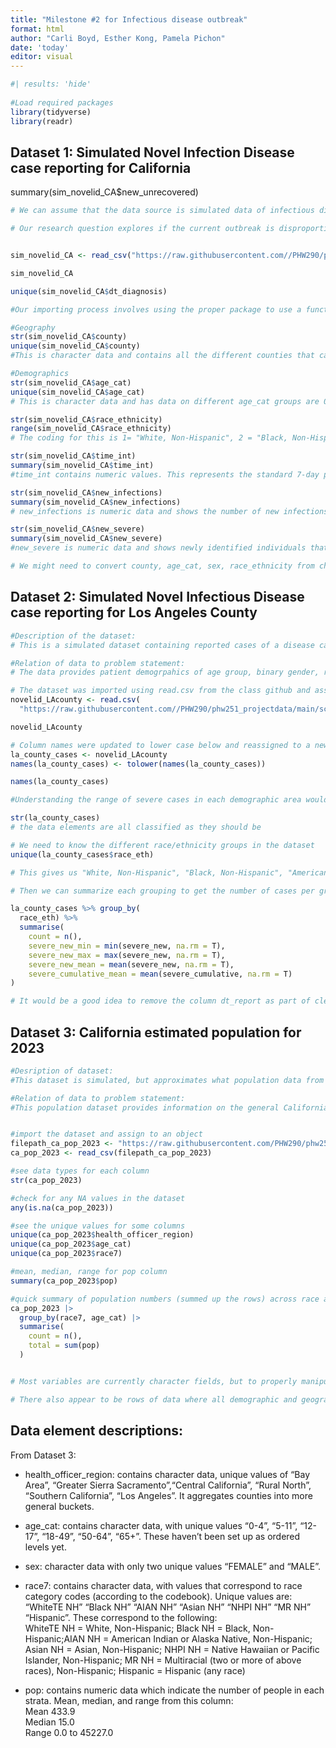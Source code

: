 ```yaml
---
title: "Milestone #2 for Infectious disease outbreak"
format: html
author: "Carli Boyd, Esther Kong, Pamela Pichon"
date: 'today'
editor: visual
---
```


```r
#| results: 'hide'
 
#Load required packages
library(tidyverse)
library(readr)

```

## Dataset 1: Simulated Novel Infection Disease case reporting for California

summary(sim_novelid_CA\$new_unrecovered)

```r

# We can assume that the data source is simulated data of infectious disease cases for each county in California reported from public health agencies and organizations such as county health departments during 2023. 

# Our research question explores if the current outbreak is disproportionately affecting certain demographic or geographic populations to inform departments and agencies how to allocate prevention and treatment resources. 


sim_novelid_CA <- read_csv("https://raw.githubusercontent.com//PHW290/phw251_projectdata/main/scenario_1/sim_novelid_CA.csv")

sim_novelid_CA

unique(sim_novelid_CA$dt_diagnosis)

#Our importing process involves using the proper package to use a function that imports CSV files and locating the file path (or link) of the file on GITHUB.

#Geography
str(sim_novelid_CA$county)
unique(sim_novelid_CA$county)
#This is character data and contains all the different counties that cases of individuals are from. 

#Demographics
str(sim_novelid_CA$age_cat)
unique(sim_novelid_CA$age_cat)
# This is character data and has data on different age_cat groups are 0-17, 18-49, 50-64, and 65+. 

str(sim_novelid_CA$race_ethnicity)
range(sim_novelid_CA$race_ethnicity)
# The coding for this is 1= "White, Non-Hispanic", 2 = "Black, Non-Hispanic", 3 = "American Indian or Alaska Native, Non-Hispanic", 4 = "Asian, Non-Hispanic", 5 = "Native Hawaiian or Pacific Islander, Non-Hispanic", 6 = "Multiracial (two or more of above races), Non-Hispanic", 7 = "Hispanic (any race)", 9 = "Unknown). Since the range max of this data set is 7, there are no participants who identify as 7 = "Unknowns."

str(sim_novelid_CA$time_int)
summary(sim_novelid_CA$time_int)
#time_int contains numeric values. This represents the standard 7-day period (Sunday to Saturday) used by the Centers for Disease Control and Prevention (CDC) to report public health data. The format is  YYYY+<2-digit MMWR week and ranges from  202322 to 202352. 

str(sim_novelid_CA$new_infections)
summary(sim_novelid_CA$new_infections)
# new_infections is numeric data and shows the number of new infections or cases in a specific county and belonging to other demographics category. The maximum number of new infection is 7142.

str(sim_novelid_CA$new_severe)
summary(sim_novelid_CA$new_severe)
#new_severe is numeric data and shows newly identified individuals that need to be hospitalized due to severe cases. The maximum number of individuals is 198. 

# We might need to convert county, age_cat, sex, race_ethnicity from character into factor data if we are going to do a regression later, for example. It would be helpful to remove the columns that the codebook states are a result of the simulation and not needed for analysis (e.g., new_unrecovered, cumulative_unrecovered).

```

## Dataset 2: Simulated Novel Infectious Disease case reporting for Los Angeles County

```r

#Description of the dataset:
# This is a simulated dataset containing reported cases of a disease categorized by date of diagnoses, patient demographics, and cumulative totals for infected, unrecovered, and severe cases, for the county of Los Angelos.  

#Relation of data to problem statement:
# The data provides patient demogrpahics of age group, binary gender, race and ethnicity which will help to answer if there are disparities in the rate of infection among different populations. 

# The dataset was imported using read.csv from the class github and assigned to an object
novelid_LAcounty <- read.csv(
  "https://raw.githubusercontent.com//PHW290/phw251_projectdata/main/scenario_1/sim_novelid_LACounty.csv")

novelid_LAcounty

# Column names were updated to lower case below and reassigned to a new object
la_county_cases <- novelid_LAcounty
names(la_county_cases) <- tolower(names(la_county_cases))

names(la_county_cases)

#Understanding the range of severe cases in each demographic area would be useful. Before we can get the ranges, we need to determine the data types

str(la_county_cases)
# the data elements are all classified as they should be

# We need to know the different race/ethnicity groups in the dataset
unique(la_county_cases$race_eth)

# This gives us "White, Non-Hispanic", "Black, Non-Hispanic", "American Indian or Alaska Native, Non-Hispanic", "Asian, Non-Hispanic", "Native Hawaiian or Pacific Islander, Non-Hispanic", "Multiracial (two or more of above races), Non-Hispanic" and "Hispanic (any race)"

# Then we can summarize each grouping to get the number of cases per group and the range and average of new severe cases.

la_county_cases %>% group_by(
  race_eth) %>%
  summarise(
    count = n(),
    severe_new_min = min(severe_new, na.rm = T),
    severe_new_max = max(severe_new, na.rm = T),
    severe_new_mean = mean(severe_new, na.rm = T),
    severe_cumulative_mean = mean(severe_cumulative, na.rm = T)
)

# It would be a good idea to remove the column dt_report as part of cleaning as this column only contains NA values. 
```

## Dataset 3: California estimated population for 2023

```r

#Desription of dataset:
#This dataset is simulated, but approximates what population data from the State of California might look like. It includes population estimates by the CA Dept of Finance for 2023 by CA county and demographic categories (age, race, and sex).

#Relation of data to problem statement:
#This population dataset provides information on the general Californian population which can be stratified according to the demographic or geographic categories of interest, which will be useful for standardizing between groups for comparison.


#import the dataset and assign to an object
filepath_ca_pop_2023 <- "https://raw.githubusercontent.com/PHW290/phw251_projectdata/main/scenario_1/ca_pop_2023.csv"
ca_pop_2023 <- read_csv(filepath_ca_pop_2023)

#see data types for each column
str(ca_pop_2023)

#check for any NA values in the dataset
any(is.na(ca_pop_2023))

#see the unique values for some columns
unique(ca_pop_2023$health_officer_region)
unique(ca_pop_2023$age_cat)
unique(ca_pop_2023$race7)

#mean, median, range for pop column
summary(ca_pop_2023$pop)

#quick summary of population numbers (summed up the rows) across race and age groups
ca_pop_2023 |> 
  group_by(race7, age_cat) |> 
  summarise(
    count = n(),
    total = sum(pop)
  )


# Most variables are currently character fields, but to properly manipulate them, it will make sense to convert them to factors. eg. county, health_officer_region, age_cat, sex, and race. Also a number of these character fields are inconsistently capitalized, so we'd likely want to standardise all the data. age_cat would also likely be more useful if set up as an ordered factor.

# There also appear to be rows of data where all demographic and geographic values are the same, but have different population estimates listed. These may represent collection of count data from individual areas within each geographic area, stratified by age, so these fields will require combining to give one population number estimate per geographic area per demographic group.
```

## Data element descriptions:

From Dataset 3:

-   health_officer_region: contains character data, unique values of "Bay Area", "Greater Sierra Sacramento","Central California", "Rural North", "Southern California", "Los Angeles". It aggregates counties into more general buckets.

-   age_cat: contains character data, with unique values "0-4", "5-11", "12-17", "18-49", "50-64", "65+". These haven't been set up as ordered levels yet.

-   sex: character data with only two unique values "FEMALE" and "MALE".

-   race7: contains character data, with values that correspond to race category codes (according to the codebook). Unique values are: "WhiteTE NH" "Black NH" "AIAN NH" "Asian NH" "NHPI NH" "MR NH" "Hispanic". These correspond to the following:\
    WhiteTE NH = White, Non-Hispanic; Black NH = Black, Non-Hispanic;AIAN NH = American Indian or Alaska Native, Non-Hispanic; Asian NH = Asian, Non-Hispanic; NHPI NH = Native Hawaiian or Pacific Islander, Non-Hispanic; MR NH = Multiracial (two or more of above races), Non-Hispanic; Hispanic = Hispanic (any race)

-   pop: contains numeric data which indicate the number of people in each strata. Mean, median, and range from this column:\
    Mean 433.9\
    Median 15.0\
    Range 0.0 to 45227.0

```r

```
